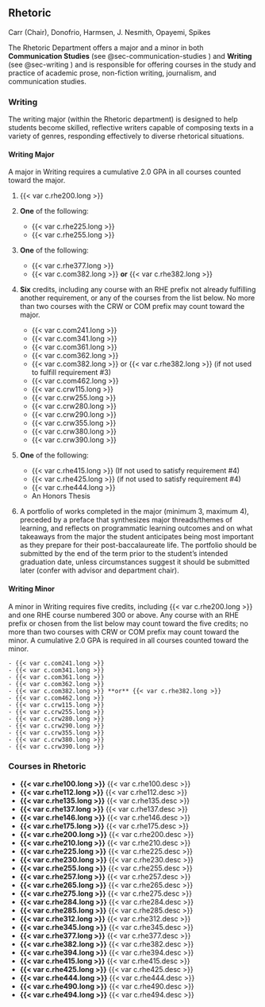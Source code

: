 ## Rhetoric
Carr (Chair), Donofrio, Harmsen, J. Nesmith, Opayemi, Spikes 

The Rhetoric Department offers a major and a minor in both **Communication Studies** (see @sec-communication-studies ) and **Writing** (see @sec-writing ) and is responsible for offering courses in the study and practice of academic prose, non-fiction writing, journalism, and communication studies.  

### Writing {#sec-writing}
The writing major (within the Rhetoric department) is designed to help students become skilled, reflective writers capable of composing texts in a variety of genres, responding effectively to diverse rhetorical situations. 

#### Writing Major
A major in Writing requires a cumulative 2.0 GPA in all courses counted toward the major.

1. {{< var c.rhe200.long >}}

2. **One** of the following:
   - {{< var c.rhe225.long >}} 
   - {{< var c.rhe255.long >}} 

3. **One** of the following:
	- {{< var c.rhe377.long >}}
	- {{< var c.com382.long >}} **or** {{< var c.rhe382.long >}}

4. **Six** credits, including any course with an RHE prefix not already fulfilling another requirement, or any of the courses from the list below. No more than two courses with the CRW or COM prefix may count toward the major.

	- {{< var c.com241.long >}}
	- {{< var c.com341.long >}}
	- {{< var c.com361.long >}}
	- {{< var c.com362.long >}}
	- {{< var c.com382.long >}} or {{< var c.rhe382.long >}} (if not used to fulfill requirement #3)
	- {{< var c.com462.long >}}
	- {{< var c.crw115.long >}}
	- {{< var c.crw255.long >}}
	- {{< var c.crw280.long >}}
	- {{< var c.crw290.long >}}
	- {{< var c.crw355.long >}}
	- {{< var c.crw380.long >}}
	- {{< var c.crw390.long >}}

5. **One** of the following:
	- {{< var c.rhe415.long >}} (If not used to satisfy requirement #4)
	- {{< var c.rhe425.long >}} (if not used to satisfy requirement #4)
	- {{< var c.rhe444.long >}}
	- An Honors Thesis 

6. A portfolio of works completed in the major (minimum 3, maximum 4), preceded by a preface that synthesizes major threads/themes of learning, and reflects on programmatic learning outcomes and on what takeaways from the major the student anticipates being most important as they prepare for their post-baccalaureate life. The portfolio should be submitted by the end of the term prior to the student’s intended graduation date, unless circumstances suggest it should be submitted later (confer with advisor and department chair).

#### Writing Minor
A minor in Writing requires five credits, including {{< var c.rhe200.long >}} and one RHE course numbered 300 or above. Any course with an RHE prefix or chosen from the list below may count toward the five credits; no more than two courses with CRW or COM prefix may count toward the minor. A cumulative 2.0 GPA is required in all courses counted toward the minor.

	- {{< var c.com241.long >}}
	- {{< var c.com341.long >}}
	- {{< var c.com361.long >}}
	- {{< var c.com362.long >}}
	- {{< var c.com382.long >}} **or** {{< var c.rhe382.long >}}
	- {{< var c.com462.long >}}
	- {{< var c.crw115.long >}}
	- {{< var c.crw255.long >}}
	- {{< var c.crw280.long >}}
	- {{< var c.crw290.long >}}
	- {{< var c.crw355.long >}}
	- {{< var c.crw380.long >}}
	- {{< var c.crw390.long >}}

### Courses in Rhetoric {#sec-courses-in-rhetoric}
- **{{< var c.rhe100.long >}}**
  {{< var c.rhe100.desc >}}  
- **{{< var c.rhe112.long >}}**
  {{< var c.rhe112.desc >}}
- **{{< var c.rhe135.long >}}**
  {{< var c.rhe135.desc >}}  
- **{{< var c.rhe137.long >}}**
  {{< var c.rhe137.desc >}}
- **{{< var c.rhe146.long >}}**
  {{< var c.rhe146.desc >}}  
- **{{< var c.rhe175.long >}}**
  {{< var c.rhe175.desc >}}
- **{{< var c.rhe200.long >}}**
  {{< var c.rhe200.desc >}}  
- **{{< var c.rhe210.long >}}**
  {{< var c.rhe210.desc >}}
- **{{< var c.rhe225.long >}}**
  {{< var c.rhe225.desc >}}  
- **{{< var c.rhe230.long >}}**
  {{< var c.rhe230.desc >}}
- **{{< var c.rhe255.long >}}**
  {{< var c.rhe255.desc >}}  
- **{{< var c.rhe257.long >}}**
  {{< var c.rhe257.desc >}}
- **{{< var c.rhe265.long >}}**
  {{< var c.rhe265.desc >}}  
- **{{< var c.rhe275.long >}}**
  {{< var c.rhe275.desc >}}
- **{{< var c.rhe284.long >}}**
  {{< var c.rhe284.desc >}}  
- **{{< var c.rhe285.long >}}**
  {{< var c.rhe285.desc >}}
- **{{< var c.rhe312.long >}}**
  {{< var c.rhe312.desc >}}  
- **{{< var c.rhe345.long >}}**
  {{< var c.rhe345.desc >}}
- **{{< var c.rhe377.long >}}**
  {{< var c.rhe377.desc >}}  
- **{{< var c.rhe382.long >}}**
  {{< var c.rhe382.desc >}}
- **{{< var c.rhe394.long >}}**
  {{< var c.rhe394.desc >}}
- **{{< var c.rhe415.long >}}**
  {{< var c.rhe415.desc >}}  
- **{{< var c.rhe425.long >}}**
  {{< var c.rhe425.desc >}}
- **{{< var c.rhe444.long >}}**
  {{< var c.rhe444.desc >}}  
- **{{< var c.rhe490.long >}}**
  {{< var c.rhe490.desc >}}
- **{{< var c.rhe494.long >}}**
  {{< var c.rhe494.desc >}} 
